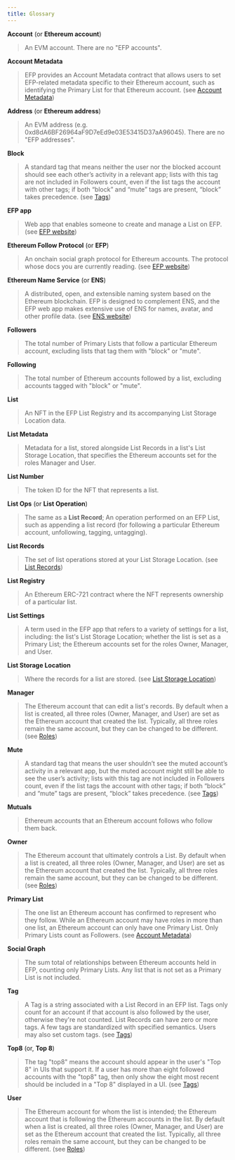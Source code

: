 ```yaml
---
title: Glossary
---
```


**Account** (or **Ethereum account**)

> An EVM account. There are no "EFP accounts".

**Account Metadata**

> EFP provides an Account Metadata contract that allows users to set EFP-related metadata specific to their Ethereum account, such as identifying the Primary List for that Ethereum account. (see [Account Metadata](https://docs.efp.app/design/account-metadata/))

**Address** (or **Ethereum address**)

> An EVM address (e.g. 0xd8dA6BF26964aF9D7eEd9e03E53415D37aA96045). There are no "EFP addresses".

**Block**

> A standard tag that means neither the user nor the blocked account should see each other’s activity in a relevant app; lists with this tag are not included in Followers count, even if the list tags the account with other tags; if both “block” and “mute” tags are present, “block” takes precedence. (see [Tags](https://docs.efp.app/design/tags/))

**EFP app**

> Web app that enables someone to create and manage a List on EFP. (see [EFP website](https://efp.app/))

**Ethereum Follow Protocol** (or **EFP**)

> An onchain social graph protocol for Ethereum accounts. The protocol whose docs you are currently reading. (see [EFP website](https://efp.app/))

**Ethereum Name Service** (or **ENS**)

> A distributed, open, and extensible naming system based on the Ethereum blockchain. EFP is designed to complement ENS, and the EFP web app makes extensive use of ENS for names, avatar, and other profile data. (see [ENS website](https://ens.domains/))

**Followers**

> The total number of Primary Lists that follow a particular Ethereum account, excluding lists that tag them with "block" or "mute".

**Following**

> The total number of Ethereum accounts followed by a list, excluding accounts tagged with "block" or "mute".

**List**

> An NFT in the EFP List Registry and its accompanying List Storage Location data.

**List Metadata**

> Metadata for a list, stored alongside List Records in a list's List Storage Location, that specifies the Ethereum accounts set for the roles Manager and User.

**List Number**

> The token ID for the NFT that represents a list.

**List Ops** (or **List Operation**)

> The same as a **List Record**; An operation performed on an EFP List, such as appending a list record (for following a particular Ethereum account, unfollowing, tagging, untagging).

**List Records**

> The set of list operations stored at your List Storage Location. (see [List Records](https://docs.efp.app/design/list-records/))

**List Registry**

> An Ethereum ERC-721 contract where the NFT represents ownership of a particular list.

**List Settings**

> A term used in the EFP app that refers to a variety of settings for a list, including: the list's List Storage Location; whether the list is set as a Primary List; the Ethereum accounts set for the roles Owner, Manager, and User.

**List Storage Location**

> Where the records for a list are stored. (see [List Storage Location](https://docs.efp.app/design/list-storage-location/))

**Manager**

> The Ethereum account that can edit a list's records. By default when a list is created, all three roles (Owner, Manager, and User) are set as the Ethereum account that created the list. Typically, all three roles remain the same account, but they can be changed to be different. (see [Roles](https://docs.efp.app/design/roles/))

**Mute**

> A standard tag that means the user shouldn’t see the muted account’s activity in a relevant app, but the muted account might still be able to see the user’s activity; lists with this tag are not included in Followers count, even if the list tags the account with other tags; if both “block” and “mute” tags are present, “block” takes precedence. (see [Tags](https://docs.efp.app/design/tags/))

**Mutuals**

> Ethereum accounts that an Ethereum account follows who follow them back.

**Owner**

> The Ethereum account that ultimately controls a List. By default when a list is created, all three roles (Owner, Manager, and User) are set as the Ethereum account that created the list. Typically, all three roles remain the same account, but they can be changed to be different. (see [Roles](https://docs.efp.app/design/roles/))

**Primary List**

> The one list an Ethereum account has confirmed to represent who they follow. While an Ethereum account may have roles in more than one list, an Ethereum account can only have one Primary List. Only Primary Lists count as Followers. (see [Account Metadata](https://docs.efp.app/design/account-metadata/))

**Social Graph**

> The sum total of relationships between Ethereum accounts held in EFP, counting only Primary Lists. Any list that is not set as a Primary List is not included.

**Tag**

> A Tag is a string associated with a List Record in an EFP list. Tags only count for an account if that account is also followed by the user, otherwise they're not counted. List Records can have zero or more tags. A few tags are standardized with specified semantics. Users may also set custom tags. (see [Tags](https://docs.efp.app/design/tags/))

**Top8** (or, **Top 8**)

> The tag "top8" means the account should appear in the user's "Top 8" in UIs that support it. If a user has more than eight followed accounts with the "top8" tag, then only show the eight most recent should be included in a "Top 8" displayed in a UI. (see [Tags](https://docs.efp.app/design/tags/))

**User**

> The Ethereum account for whom the list is intended; the Ethereum account that is following the Ethereum accounts in the list. By default when a list is created, all three roles (Owner, Manager, and User) are set as the Ethereum account that created the list. Typically, all three roles remain the same account, but they can be changed to be different. (see [Roles](https://docs.efp.app/design/roles/))
